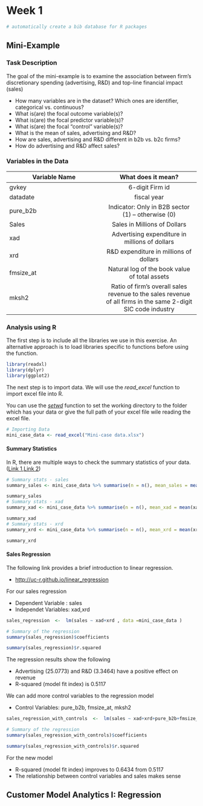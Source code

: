 # Week 1
```r
# automatically create a bib database for R packages
```

## Mini-Example
### Task Description
The goal of the mini-example is to examine the association between firm’s discretionary spending (advertising, R&D) and top-line financial impact (sales)

- How many variables are in the dataset? Which ones are identifier, categorical vs. continuous?
- What is(are) the focal outcome variable(s)?
- What is(are) the focal predictor variable(s)?
- What is(are) the focal “control” variable(s)?
- What is the mean of sales, advertising and R&D?
- How are sales, advertising and R&D different in b2b vs. b2c firms?
- How do advertising and R&D affect sales?

### Variables in the Data
| Variable Name |What does it mean? | 
|---------------|:-------------:|
| gvkey          |6-digit Firm id| 
| datadate       |fiscal year    |
| pure_b2b       |Indicator: Only in B2B sector (1) – otherwise (0)|
| Sales |  Sales in Millions of Dollars|
| xad |Advertising expenditure in millions of dollars|
| xrd |R&D expenditure in millions of dollars|
| fmsize_at |Natural log of the book value of total assets|
| mksh2 |Ratio of firm’s overall sales revenue to the sales revenue of all firms in the same 2-digit SIC code industry|






### Analysis using R

The first step is to include all the libraries we use in this exercise. An alternative approach is to load libraries specific to functions before using the function.
```r
library(readxl)
library(dplyr)
library(ggplot2)
```

The next step is to import data. We will use the *read_excel* function to import excel file into R.

You can use the [*setwd*](http://rfunction.com/archives/1001) function to set the working directory to the folder which has your data or give the full path of your excel file wile reading the excel file.

```r
# Importing Data
mini_case_data <- read_excel("Mini-case data.xlsx")
```

#### Summary Statistics

In R, there are multiple ways to check the summary statistics of your data. ([Link 1](http://www.sthda.com/english/wiki/descriptive-statistics-and-graphics),[Link 2](https://www.statmethods.net/stats/descriptives.html))

```r
# Summary stats - sales
summary_sales <- mini_case_data %>% summarise(n = n(), mean_sales = mean(sales),std_dev_sales = sd(sales), min_sale = min(sales), max_sales = max(sales) )

summary_sales
# Summary stats - xad
summary_xad <- mini_case_data %>% summarise(n = n(), mean_xad = mean(xad),std_dev_xad = sd(xad), min_sale = min(xad), max_xad = max(xad) )

summary_xad
# Summary stats - xrd
summary_xrd <- mini_case_data %>% summarise(n = n(), mean_xrd = mean(xrd),std_dev_xrd = sd(xrd), min_sale = min(xrd), max_xrd = max(xrd) )

summary_xrd

```

#### Sales Regression

The following link provides a brief introduction to linear regression.

  - [http://uc-r.github.io/linear_regression](http://uc-r.github.io/linear_regression)

For our sales regression

  - Dependent Variable : sales
  - Independet Variables: xad,xrd

```r
sales_regression  <-  lm(sales ~ xad+xrd , data =mini_case_data )

# Summary of the regression
summary(sales_regression)$coefficients

summary(sales_regression)$r.squared
```

The regression results show the following

- Advertising (25.0773) and R&D (3.3464) have a positive effect on revenue
- R-squared (model fit index) is 0.5117


We can add more control variables to the regression model

 - Control Variables: pure_b2b, fmsize_at, mksh2
```r
sales_regression_with_controls  <-  lm(sales ~ xad+xrd+pure_b2b+fmsize_at+mksh2 ,data =mini_case_data )

# Summary of the regression
summary(sales_regression_with_controls)$coefficients

summary(sales_regression_with_controls)$r.squared

```


For the new model

 - R-squared (model fit index) improves to 0.6434 from 0.5117
 - The relationship between control variables and sales makes sense


## Customer Model Analytics I: Regression